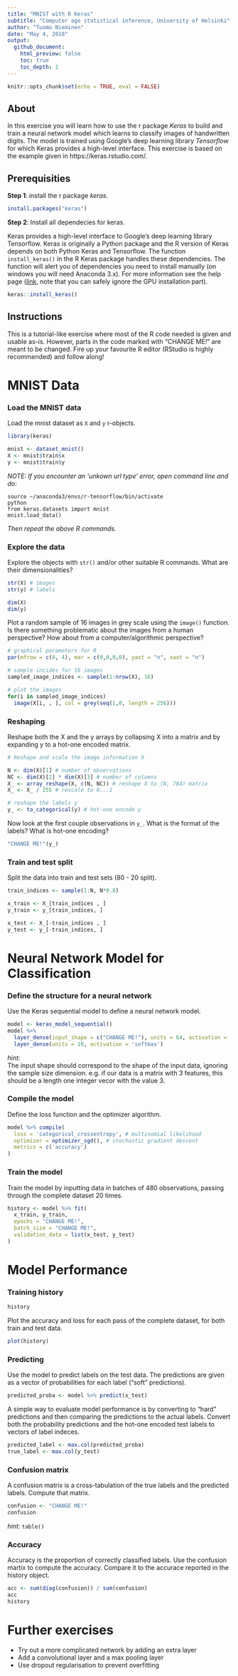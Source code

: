 ```yaml
---
title: "MNIST with R Keras"
subtitle: "Computer age statistical inference, University of Helsinki"
author: "Tuomo Nieminen"
date: "May 4, 2018"
output: 
  github_document:
    html_preview: false
    toc: true
    toc_depth: 1
---
```


```r
knitr::opts_chunk$set(echo = TRUE, eval = FALSE)
```

## About

In this exercise you will learn how to use the r package *Keras* to build and train a neural network model which learns to classify images of handwritten digits. The model is trained using Google's deep learning library *Tensorflow* for which Keras provides a high-level interface. This exercise is based on the example given in https://keras.rstudio.com/.

## Prerequisities

**Step 1**: install the r package *keras*.

```r
install.packages("keras")
```

**Step 2**: Install all dependecies for keras.

Keras provides a high-level interface to Google's deep learning library Tensorflow. Keras is originally a Python package and the R version of Keras depends on both Python Keras and Tensorflow. The function `install_keras()` in the R Keras package handles these dependencies. The function will alert you of dependencies you need to install manually (on windows you will need Anaconda 3.x). For more information see the help page ([link](https://keras.rstudio.com/reference/install_keras.html), note that you can safely ignore the GPU installation part). 

```r
keras::install_keras()
```

## Instructions

This is a tutorial-like exercise where most of the R code needed is given and usable as-is. However, parts in the code marked with "CHANGE ME!" are meant to be changed. Fire up your favourite R editor (RStudio is highly recommended) and follow along!


# MNIST Data 

### Load the MNIST data

Load the mnist dataset as `X` and `y` r-objects.


```r
library(keras)

mnist <- dataset_mnist()
X <- mnist$train$x
y <- mnist$train$y
```


*NOTE: If you encounter an 'unkown url type' error, open command line and do:*  
```
source ~/anaconda3/envs/r-tensorflow/bin/activate
python
from keras.datasets import mnist
mnist.load_data()
```  
*Then repeat the above R commands.*


### Explore the data

Explore the objects with `str()` and/or other suitable R commands. What are their dimensionalities? 

```r
str(X) # images 
str(y) # labels 
```
```r
dim(X)
dim(y)
```


Plot a random sample of 16 images in grey scale using the `image()` function. Is there something problematic about the images from a human perspective? How about from a computer/algorithmic perspective?

```r

# graphical parameters for R
par(mfrow = c(4, 4), mar = c(0,0,0,0), yaxt = "n", xaxt = "n")

# sample incides for 16 images
sampled_image_indices <- sample(1:nrow(X), 16)

# plot the images
for(i in sampled_image_indices)
  image(X[i, , ], col = grey(seq(1,0, length = 256)))
```


### Reshaping

Reshape both the X and the y arrays by collapsing X into a matrix and by expanding y to a hot-one encoded matrix.

```r

# Reshape and scale the image information X

N <- dim(X)[1] # number of observations
NC <- dim(X)[2] * dim(X)[3] # number of columns
X_ <- array_reshape(X, c(N, NC)) # reshape X to (N, 784) matrix
X_ <- X_ / 255 # rescale to 0...1

# reshape the labels y
y_ <- to_categorical(y) # hot-one encode y
```

Now look at the first couple observations in `y_`. What is the format of the labels? What is hot-one encoding?

```r
"CHANGE ME!"(y_)
```


### Train and test split

Split the data into train and test sets (80 - 20 split).  

```r
train_indices <- sample(1:N, N*0.8)

x_train <- X_[train_indices , ]
y_train <- y_[train_indices, ]

x_test <- X_[-train_indices , ]
y_test <- y_[-train_indices, ]
```

# Neural Network Model for Classification

### Define the structure for a neural network

Use the Keras sequential model to define a neural network model. 

```r
model <- keras_model_sequential() 
model %>% 
  layer_dense(input_shape = c("CHANGE ME!"), units = 64, activation = 'relu') %>% 
  layer_dense(units = 10, activation = 'softmax')

```

*hint*:  
The input shape should correspond to the shape of the input data, ignoring the sample size dimension. e.g. if our data is a matrix with 3 features, this should be a length one integer vecor with the value 3.

### Compile the model

Define the loss function and the optimizer algorithm.

```r
model %>% compile(
  loss = 'categorical_crossentropy', # multinomial likelihood
  optimizer = optimizer_sgd(), # stochastic gradient descent
  metrics = c('accuracy')
)
```

### Train the model

Train the model by inputting data in batches of 480 observations, passing through the complete dataset 20 times.

```r
history <- model %>% fit(
  x_train, y_train, 
  epochs = "CHANGE ME!", 
  batch_size = "CHANGE ME!", 
  validation_data = list(x_test, y_test)
)
```


# Model Performance

### Training history

```r
history
```

Plot the accuracy and loss for each pass of the complete dataset, for both train and test data.

```r
plot(history)
```


### Predicting

Use the model to predict labels on the test data. The predictions are given as a vector of probabilities for each label ("soft" predictions).

```r
predicted_proba <- model %>% predict(x_test)
```

A simple way to evaluate model performance is by converting to "hard" predictions and then comparing the predictions to the actual labels. Convert both the probability predictions and the hot-one encoded test labels to vectors of label indeces.

```r
predicted_label <- max.col(predicted_proba)
true_label <- max.col(y_test)
```

### Confusion matrix

A confusion matrix is a cross-tabulation of the true labels and the predicted labels. Compute that matrix.

```r
confusion <- "CHANGE ME!"
confusion
```

*hint*: `table()`

### Accuracy

Accuracy is the proportion of correctly classified labels. Use the confusion martix to compute the accuracy. Compare it to the accurace reported in the history object.

```r
acc <- sum(diag(confusion)) / sum(confusion)
acc
history
```


# Further exercises

- Try out a more complicated network by adding an extra layer
- Add a convolutional layer and a max pooling layer
- Use dropout regularisation to prevent overfitting

